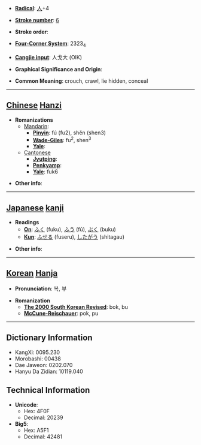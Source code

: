 * '''[[Wiktionary:Chinese radical index| Radical]]''': [[Wiktionary:Chinese radical index 人|人]]+4

* '''[[Wiktionary:Chinese total strokes index|Stroke number]]''': [[Wiktionary:Chinese total strokes index 6|6]]

* '''Stroke order''': 

* '''[[Wiktionary:Chinese four corner index|Four-Corner System]]''': 2323<sub>4</sub>

* '''[[Wiktionary:Chinese Cangjie index|Cangjie input]]''': 人戈大 (OIK)

* '''Graphical Significance and Origin''': 

* '''Common Meaning''': crouch, crawl, lie hidden, conceal

----

== [[Chinese]] [[Hanzi]] ==

* '''Romanizations'''
** [[Mandarin]]:
*** '''[[Pinyin]]''': fú (fu2), shěn (shen3)
*** '''[[Wade-Giles]]''': fu<sup>2</sup>, shen<sup>3</sup>
*** '''[[Yale]]''': 
**[[Cantonese]]
***'''[[Jyutping]]''':
***'''[[Penkyamp]]''': 
***'''[[Yale]]''': fuk6

* '''Other info''': 

----

== [[Japanese]] [[kanji]] ==

* '''Readings'''
** '''[[On]]''': [[ふく]] (fuku), [[ふう]] (fū), [[ぶく]] (buku)
** '''[[Kun]]''': [[ふせる]] (fuseru), [[したがう]] (shitagau)

* '''Other info''':  

----

== [[Korean]] [[Hanja]] ==

* '''Pronunciation''': 복, 부

* '''Romanization'''
** '''[[The 2000 South Korean Revised Romanization|The 2000 South Korean Revised]]''': bok, bu
** '''[[McCune-Reischauer]]''': pok, pu

----

== Dictionary Information ==

* KangXi: 0095.230
* Morobashi: 00438
* Dae Jaweon: 0202.070
* Hanyu Da Zidian: 10119.040

== Technical Information ==

* '''Unicode''':
** Hex: 4F0F
** Decimal: 20239
* '''Big5''':
** Hex: A5F1
** Decimal: 42481